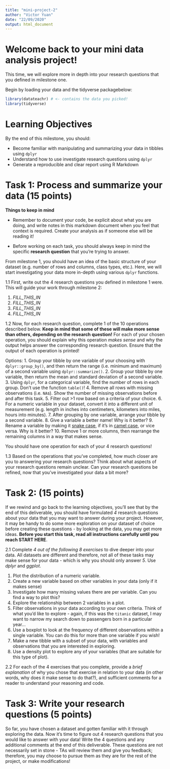 ```yaml
---
title: "mini-project-2"
author: "Victor Yuan"
date: "22/09/2020"
output: html_document
---
```


# Welcome back to your mini data analysis project!

This time, we will explore more in depth into your research questions that you defined in milestone one. 

Begin by loading your data and the tidyverse packagebelow: 

```r
library(datateachr) # <- contains the data you picked!
library(tidyverse)
```

# Learning Objectives

By the end of this milestone, you should:

+ Become familiar with manipulating and summarizing your data in tibbles using `dplyr`
+ Understand how to use investigate research questions using `dplyr`
+ Generate a reproducible and clear report using R Markdown

# Task 1: Process and summarize your data (15 points)

**Things to keep in mind**

+ Remember to document your code, be explicit about what you are doing, and write notes in this markdown document when you feel that context is required. Create your analysis as if someone else will be reading it! 

+ Before working on each task, you should always keep in mind the specific **research question** that you're trying to answer.

From milestone 1, you should have an idea of the basic structure of your dataset (e.g. number of rows and columns, class types, etc.). Here, we will start investigating your data more in-depth using various `dplyr` functions. 

1.1 First, write out the 4 research questions you defined in milestone 1 were. This will guide your work through milestone 2:

1. *FILL_THIS_IN*
2. *FILL_THIS_IN*
3. *FILL_THIS_IN*
4. *FILL_THIS_IN*

1.2 Now, for each research question, complete 1 of the 10 operations described below. **Keep in mind that some of these will make more sense than others, depending on the research question!** For each of your chosen operation, you should explain why this operation *makes sense* and why the output helps answer the corresponding research question. Ensure that the output of each operation is printed! 

Options:
1. Group your tibble by one variable of your choosing with `dplyr::group_by()`, and then return the range (i.e. minimum and maximum) of a second variable using `dplyr::summarize()`.
2. Group your tibble by one variable, then return the mean and standard deviation of a second variable.
3. Using `dplyr`, for a categorical variable, find the number of rows in each group. Don't use the function `table()`!
4. Remove all rows with missing observations (i.e. `NA`s). Show the number of missing observations before and after this task.
5. Filter out >1 row based on a criteria of your choice.
6. For a numeric variable in your dataset, convert it into a different unit of measurement (e.g. length in inches into centimeters, kilometers into miles, hours into minutes).
7. After grouping by one variable, arrange your tibble by a second variable.
8. Give a variable a better name! Why is it better?
9. Rename a variable by making it [snake case](https://en.wikipedia.org/wiki/Snake_case), if it's in [camel case](https://en.wikipedia.org/wiki/Camel_case), or vice versa. Why is it better?
10. Remove 1 or more columns, then rearrange the remaining columns in a way that makes sense.

You should have one operation for each of your 4 research questions!

<!-- Start your work below -->


<!-- End of your work -->

1.3 Based on the operations that you've completed, how much closer are you to answering your research questions? Think about what aspects of your research questions remain unclear. Can your research questions be refined, now that you've investigated your data a bit more? 

# Task 2:  (15 points)

If we rewind and go back to the learning objectives, you'll see that by the end of this deliverable, you should have formulated *4* research questions about your data that you may want to answer during your project. However, it may be handy to do some more exploration on your dataset of choice before creating these questions - by looking at the data, you may get more ideas. **Before you start this task, read all instructions carefully until you reach START HERE**.

2.1 Complete *4 out of the following 8 exercises* to dive deeper into your data. All datasets are different and therefore, not all of these tasks may make sense for your data - which is why you should only answer *5*. Use *dplyr* and *ggplot*.

1. Plot the distribution of a numeric variable.
2. Create a new variable based on other variables in your data (only if it makes sense)
3. Investigate how many missing values there are per variable. Can you find a way to plot this?
4. Explore the relationship between 2 variables in a plot.
5. Filter observations in your data according to your own criteria. Think of what you'd like to explore - again, if this was the `titanic` dataset, I may want to narrow my search down to passengers born in a particular year...
6. Use a boxplot to look at the frequency of different observations within a single variable. You can do this for more than one variable if you wish!
7. Make a new tibble with a subset of your data, with variables and observations that you are interested in exploring.
8. Use a density plot to explore any of your variables (that are suitable for this type of plot).

2.2 For each of the 4 exercises that you complete, provide a *brief explanation* of why you chose that exercise in relation to your data (in other words, why does it make sense to do that?), and sufficient comments for a reader to understand your reasoning and code.

# Task 3: Write your research questions (5 points)

So far, you have chosen a dataset and gotten familiar with it through exploring the data. Now it's time to figure out 4 research questions that you would like to answer with your data! Write the 4 questions and any additional comments at the end of this deliverable. These questions are not necessarily set in stone - TAs will review them and give you feedback; therefore, you may choose to pursue them as they are for the rest of the project, or make modifications!

<!--- *****START HERE***** --->

